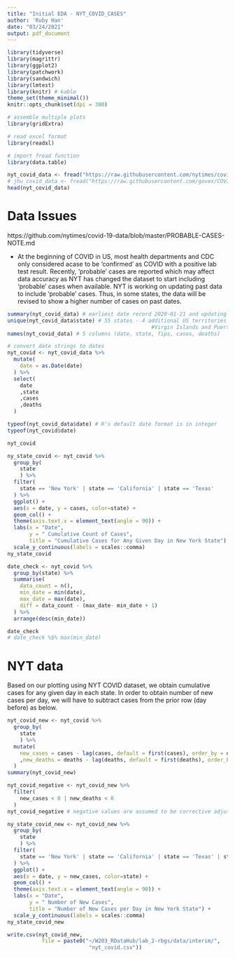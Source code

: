 ```yaml
---
title: "Initial EDA - NYT_COVID_CASES"
author: 'Ruby Han'
date: "03/24/2021"
output: pdf_document
---
```


```r
library(tidyverse)
library(magrittr)
library(ggplot2)
library(patchwork)
library(sandwich)
library(lmtest)
library(knitr) # kable
theme_set(theme_minimal())
knitr::opts_chunk$set(dpi = 300)

# assemble multiple plots
library(gridExtra)

# read excel format
library(readxl)

# import fread function
library(data.table) 
```

```r
nyt_covid_data <- fread("https://raw.githubusercontent.com/nytimes/covid-19-data/master/us-states.csv")
# jhu_covid_data <- fread("https://raw.githubusercontent.com/govex/COVID-19/master/data_tables/JHU_USCountymap/df_Counties2020.csv")
head(nyt_covid_data)
```

# Data Issues
https://github.com/nytimes/covid-19-data/blob/master/PROBABLE-CASES-NOTE.md

- At the beginning of COVID in US, most health departments and CDC only considered acase to be 'confirmed' as COVID with a positive lab test result. Recently, 'probable' cases are reported which may affect data accuracy as NYT has changed the dataset to start including 'probable' cases when available. NYT is working on updating past data to include 'probable' cases. Thus, in some states, the data will be revised to show a higher number of cases on past dates.


```r
summary(nyt_covid_data) # earliest date record 2020-01-21 and updating on a daily basis
unique(nyt_covid_data$state) # 55 states - 4 additional US territories (Guam, Northern Mariana Islands, 
                                              #Virgin Islands and Puerto Rico) compared to CUSP data
names(nyt_covid_data) # 5 columns (date, state, fips, cases, deaths)

# convert date strings to dates
nyt_covid <- nyt_covid_data %>% 
  mutate(
    date = as.Date(date)
  ) %>% 
  select(
    date
    ,state
    ,cases
    ,deaths
  )

typeof(nyt_covid_data$date) # R's default date format is in integer
typeof(nyt_covid$date)

nyt_covid
```

```r
ny_state_covid <- nyt_covid %>%
  group_by(
    state
    ) %>%
  filter(
    state == 'New York' | state == 'California' | state == 'Texas'
  ) %>%
  ggplot() +
  aes(x = date, y = cases, color=state) +
  geom_col() +
  theme(axis.text.x = element_text(angle = 90)) +
  labs(x = "Date",
       y = " Cumulative Count of Cases",
       title = "Cumulative Cases for Any Given Day in New York State") +
  scale_y_continuous(labels = scales::comma)
ny_state_covid
```
```r
date_check <- nyt_covid %>%
  group_by(state) %>%
  summarise(
    data_count = n(), 
    min_date = min(date), 
    max_date = max(date),
    diff = data_count - (max_date- min_date + 1)
  ) %>% 
  arrange(desc(min_date))

date_check
# date_check %$% max(min_date)
```


# NYT data
Based on our plotting using NYT COVID dataset, we obtain cumulative cases for any given day in each state. In order to obtain number of new cases per day, we will have to subtract cases from the prior row (day before) as below.

```r
nyt_covid_new <- nyt_covid %>%
  group_by(
    state
    ) %>%
  mutate(
    new_cases = cases - lag(cases, default = first(cases), order_by = date)
    ,new_deaths = deaths - lag(deaths, default = first(deaths), order_by = date)
  )
summary(nyt_covid_new)
```

```r
nyt_covid_negative <- nyt_covid_new %>% 
  filter(
    new_cases < 0 | new_deaths < 0
  )
nyt_covid_negative # negative values are assumed to be corrective adjustments on previous erroneous data entry
```


```r
ny_state_covid_new <- nyt_covid_new %>%
  group_by(
    state
    ) %>%
  filter(
    state == 'New York' | state == 'California' | state == 'Texas' | state == 'District of Columbia'
  ) %>%
  ggplot() +
  aes(x = date, y = new_cases, color=state) +
  geom_col() +
  theme(axis.text.x = element_text(angle = 90)) +
  labs(x = "Date",
       y = " Number of New Cases",
       title = "Number of New Cases per Day in New York State") +
  scale_y_continuous(labels = scales::comma)
ny_state_covid_new
```


```r
write.csv(nyt_covid_new,
           file = paste0("~/W203_RDataHub/lab_2-rbgs/data/interim/",
                          "nyt_covid.csv"))
```







